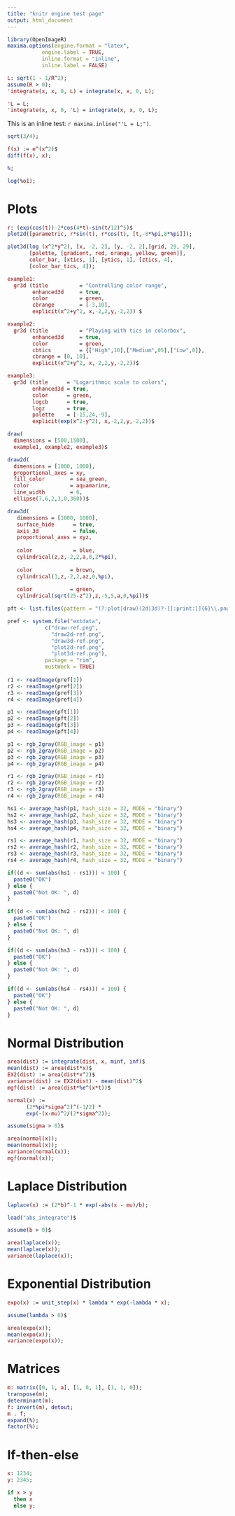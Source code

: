 ```yaml
---
title: "knitr engine test page"
output: html_document
---
```


```r
library(OpenImageR)
maxima.options(engine.format = "latex", 
	       engine.label = TRUE,
	       inline.format = "inline", 
	       inline.label = FALSE)
```

```maxima
L: sqrt(1 - 1/R^2);
assume(R > 0);
'integrate(x, x, 0, L) = integrate(x, x, 0, L);
```

```maxima
'L = L;
'integrate(x, x, 0, 'L) = integrate(x, x, 0, L);
```

This is an inline test: `r maxima.inline("'L = L;")`.


```maxima
sqrt(3/4);
```

```maxima
f(x) := e^(x^2)$
diff(f(x), x);
```

```maxima
%;
```

```maxima
log(%o1);
```


# Plots

```maxima
r: (exp(cos(t))-2*cos(4*t)-sin(t/12)^5)$
plot2d([parametric, r*sin(t), r*cos(t), [t,-8*%pi,8*%pi]]);
```

```maxima
plot3d(log (x^2*y^2), [x, -2, 2], [y, -2, 2],[grid, 29, 29],
       [palette, [gradient, red, orange, yellow, green]],
       color_bar, [xtics, 1], [ytics, 1], [ztics, 4],
       [color_bar_tics, 4]);
```

```maxima
example1:
  gr3d (title          = "Controlling color range",
        enhanced3d     = true,
        color          = green,
        cbrange        = [-3,10],
        explicit(x^2+y^2, x,-2,2,y,-2,2)) $

example2:
  gr3d (title          = "Playing with tics in colorbox",
        enhanced3d     = true,
        color          = green,
        cbtics         = {["High",10],["Medium",05],["Low",0]},
        cbrange = [0, 10],
        explicit(x^2+y^2, x,-2,2,y,-2,2))$

example3:
  gr3d (title      = "Logarithmic scale to colors",
        enhanced3d = true,
        color      = green,
        logcb      = true,
        logz       = true,
        palette    = [-15,24,-9],
        explicit(exp(x^2-y^2), x,-2,2,y,-2,2))$

draw(
  dimensions = [500,1500],
  example1, example2, example3)$
```

```maxima
draw2d(
  dimensions = [1000, 1000],
  proportional_axes = xy,
  fill_color        = sea_green,
  color             = aquamarine,
  line_width        = 6,
  ellipse(7,6,2,3,0,360))$
``` 

```maxima
draw3d(
   dimensions = [1000, 1000],
   surface_hide      = true,
   axis_3d           = false,
   proportional_axes = xyz,
 
   color             = blue,
   cylindrical(z,z,-2,2,a,0,2*%pi), 
 
   color            = brown,
   cylindrical(3,z,-2,2,az,0,%pi),
 
   color            = green,
   cylindrical(sqrt(25-z^2),z,-5,5,a,0,%pi))$
```


```r
pft <- list.files(pattern = "(?:plot|draw)(2d|3d)?-[[:print:]]{6}\\.png", full.names = TRUE)

pref <- system.file("extdata", 
		    c("draw-ref.png",
		      "draw2d-ref.png", 
		      "draw3d-ref.png", 
		      "plot2d-ref.png", 
		      "plot3d-ref.png"), 
		    package = "rim", 
		    mustWork = TRUE)
 
r1 <- readImage(pref[1])
r2 <- readImage(pref[2])
r3 <- readImage(pref[3])
r4 <- readImage(pref[4])

p1 <- readImage(pft[1])
p2 <- readImage(pft[2])
p3 <- readImage(pft[3])
p4 <- readImage(pft[4])

p1 <- rgb_2gray(RGB_image = p1)
p2 <- rgb_2gray(RGB_image = p2)
p3 <- rgb_2gray(RGB_image = p3)
p4 <- rgb_2gray(RGB_image = p4)

r1 <- rgb_2gray(RGB_image = r1)
r2 <- rgb_2gray(RGB_image = r2)
r3 <- rgb_2gray(RGB_image = r3)
r4 <- rgb_2gray(RGB_image = r4)

hs1 <- average_hash(p1, hash_size = 32, MODE = "binary")
hs2 <- average_hash(p2, hash_size = 32, MODE = "binary")
hs3 <- average_hash(p3, hash_size = 32, MODE = "binary")
hs4 <- average_hash(p4, hash_size = 32, MODE = "binary")

rs1 <- average_hash(r1, hash_size = 32, MODE = "binary")
rs2 <- average_hash(r2, hash_size = 32, MODE = "binary")
rs3 <- average_hash(r3, hash_size = 32, MODE = "binary")
rs4 <- average_hash(r4, hash_size = 32, MODE = "binary")

if((d <- sum(abs(hs1 - rs1))) < 100) {
  paste0("OK")
} else {
  paste0("Not OK: ", d)
}

if((d <- sum(abs(hs2 - rs2))) < 100) {
  paste0("OK")
} else {
  paste0("Not OK: ", d)
}

if((d <- sum(abs(hs3 - rs3))) < 100) {
  paste0("OK")
} else {
  paste0("Not OK: ", d)
}

if((d <- sum(abs(hs4 - rs4))) < 100) {
  paste0("OK")
} else {
  paste0("Not OK: ", d)
}
```

# Normal Distribution

```maxima
area(dist) := integrate(dist, x, minf, inf)$
mean(dist) := area(dist*x)$
EX2(dist) := area(dist*x^2)$
variance(dist) := EX2(dist) - mean(dist)^2$
mgf(dist) := area(dist*%e^(x*t))$
```

```maxima
normal(x) := 
      (2*%pi*sigma^2)^(-1/2) * 
      exp(-(x-mu)^2/(2*sigma^2));

assume(sigma > 0)$

area(normal(x));
mean(normal(x));
variance(normal(x));
mgf(normal(x));
```

# Laplace Distribution

```maxima
laplace(x) := (2*b)^-1 * exp(-abs(x - mu)/b);

load("abs_integrate")$

assume(b > 0)$

area(laplace(x));
mean(laplace(x));
variance(laplace(x));
```

# Exponential Distribution

```maxima
expo(x) := unit_step(x) * lambda * exp(-lambda * x);

assume(lambda > 0)$

area(expo(x));
mean(expo(x));
variance(expo(x));
```

# Matrices

```maxima
m: matrix([0, 1, a], [1, 0, 1], [1, 1, 0]);
transpose(m);
determinant(m);
f: invert(m), detout;
m . f;
expand(%);
factor(%);
```

# If-then-else

```maxima
x: 1234;
y: 2345;
```

```maxima
if x > y
  then x
  else y;
```
